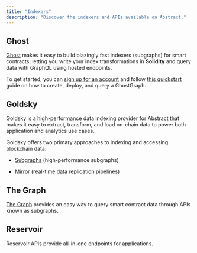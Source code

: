 ```yaml
---
title: "Indexers"
description: "Discover the indexers and APIs available on Abstract."
---
```


## Ghost

[Ghost](https://GhostGraph.xyz/) makes it easy to build blazingly fast indexers (subgraphs) for smart contracts, letting you write your index transformations in **Solidity** and query data with GraphQL using hosted endpoints.

To get started, you can [sign up for an account](https://app.ghostlogs.xyz/ghostgraph/sign-up) and follow [this quickstart](https://docs.ghostlogs.xyz/category/-getting-started-1) guide on how to create, deploy, and query a GhostGraph.

<Card
  title="View Ghost Docs"
  icon="link"
  href="https://docs.tryghost.xyz/ghostgraph/overview"
/>

## Goldsky

Goldsky is a high-performance data indexing provider for Abstract that makes it easy to extract,
transform, and load on-chain data to power both application and analytics use cases.

Goldsky offers two primary approaches to indexing and accessing blockchain data:

- [Subgraphs](https://docs.goldsky.com/subgraphs/introduction) (high-performance subgraphs)

- [Mirror](https://docs.goldsky.com/mirror/introduction) (real-time data replication pipelines)

<Card
  title="View Goldsky Docs"
  icon="link"
  href="https://docs.goldsky.com/chains/abstract"
/>

## The Graph

[The Graph](https://thegraph.com/) provides an easy way to query smart contract data through APIs known as subgraphs.

<Card
  title="View The Graph Docs"
  icon="link"
  href="https://thegraph.com/docs/"
/>

## Reservoir

Reservoir APIs provide all-in-one endpoints for applications.

<Card
  title="View Reservoir Docs"
  icon="link"
  href="https://docs.reservoir.tools/reference/what-is-reservoir"
/>

